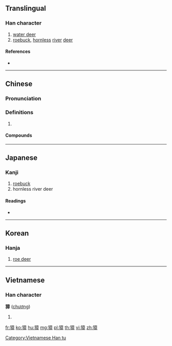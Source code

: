 ==Translingual==

===Han character===
{{Han char|rn=94|rad=犬|as=11|sn=14|four=40246|canj=KHYTJ|ids=⿰犭章}}

# [[water deer]]
# [[roebuck]], [[hornless]] [[river]] [[deer]]

====References====
* {{Han ref|kx=0717.350|dkj=20643|dj=1129.130|hdz=21366.040|uh=7350|ud=29520|bh=BABC|bd=47804}}

----

==Chinese==
{{zh-forms}}

===Pronunciation===
{{zh-pron
|m=zhāng
|c=zoeng1
|mn=qz,xm:chiong/zz:chiang/qz,tw,xm:kiuⁿ/zz:chioⁿ/tw:chiuⁿ
|mn_note=chiong/chiang - literary; kiuⁿ/chioⁿ - vernacular
|mc=y
|oc=y
|ma=
|cat=n
}}

===Definitions===
{{zh-hanzi}}

# {{rfdef|zh}}

====Compounds====
{{zh-der|弄獐|弄獐宰相|獐頭鼠目|獐智|獐子|鼠目獐頭}}

----

==Japanese==

===Kanji===
{{ja-kanji|grade=|rs=犬11}}

# [[roebuck]]
# hornless river deer

====Readings====
* {{ja-readings|on=[[しょう]] (shō)|kun=[[のろ]] (noro)|nanori=}}

----

==Korean==

===Hanja===
{{ko-hanja|hangeul=장|eumhun=|rv=jang|mr=chang|y=cang}}

# [[roe deer]]

----

==Vietnamese==

===Han character===
'''獐''' ([[chương]])

# {{defn|lang=vi}}

[[Category:Vietnamese Han tu]]

[[fr:獐]]
[[ko:獐]]
[[hu:獐]]
[[mg:獐]]
[[pl:獐]]
[[th:獐]]
[[vi:獐]]
[[zh:獐]]